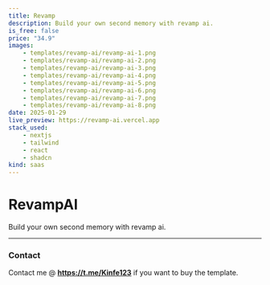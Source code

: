 ```yaml
---
title: Revamp
description: Build your own second memory with revamp ai.
is_free: false
price: "34.9"
images:
    - templates/revamp-ai/revamp-ai-1.png
    - templates/revamp-ai/revamp-ai-2.png
    - templates/revamp-ai/revamp-ai-3.png
    - templates/revamp-ai/revamp-ai-4.png
    - templates/revamp-ai/revamp-ai-5.png
    - templates/revamp-ai/revamp-ai-6.png
    - templates/revamp-ai/revamp-ai-7.png
    - templates/revamp-ai/revamp-ai-8.png
date: 2025-01-29
live_preview: https://revamp-ai.vercel.app
stack_used:
    - nextjs
    - tailwind
    - react
    - shadcn
kind: saas
---
```


# RevampAI

Build your own second memory with revamp ai.

---

### Contact

Contact me @ **https://t.me/Kinfe123** if you want to buy the template.
